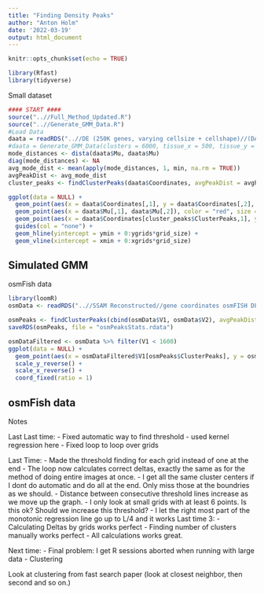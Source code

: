 ```yaml
---
title: "Finding Density Peaks"
author: "Anton Holm"
date: '2022-03-19'
output: html_document
---
```


```r
knitr::opts_chunk$set(echo = TRUE)
```

```r
library(Rfast)
library(tidyverse)
```

Small dataset
```r
#### START ####
source("..//Full_Method_Updated.R")
source("..//Generate_GMM_Data.R")
#Load Data
daata = readRDS("..//DE (250K genes, varying cellsize + cellshape)//(DATA) n = 57.000, c = 250, tissue = 400, VS.rdata")
#daata = Generate_GMM_Data(clusters = 6000, tissue_x = 500, tissue_y = 500, Cellwidth = 11.6, Mode = 3)
mode_distances <- dista(daata$Mu, daata$Mu)
diag(mode_distances) <- NA
avg_mode_dist <- mean(apply(mode_distances, 1, min, na.rm = TRUE))
avgPeakDist <- avg_mode_dist
cluster_peaks <- findClusterPeaks(daata$Coordinates, avgPeakDist = avgPeakDist, k = 7, estimator = 2)

ggplot(data = NULL) +
  geom_point(aes(x = daata$Coordinates[,1], y = daata$Coordinates[,2], col = daata$Samples)) +
  geom_point(aes(x = daata$Mu[,1], daata$Mu[,2]), color = "red", size = 3) +
  geom_point(aes(x = daata$Coordinates[cluster_peaks$ClusterPeaks,1], y = daata$Coordinates[cluster_peaks$ClusterPeaks,2])) +
  guides(col = "none") +
  geom_hline(yintercept = ymin + 0:ygrids*grid_size) +
  geom_vline(xintercept = xmin + 0:xgrids*grid_size)
```


















Simulated GMM
-----------------------------------------------------------------
osmFish data


```r
library(loomR)
osmData <- readRDS("..//SSAM Reconstructed//gene coordinates osmFISH DF.rdata")

osmPeaks <- findClusterPeaks(cbind(osmData$V1, osmData$V2), avgPeakDist = 8, k = 7, estimator = 2)
saveRDS(osmPeaks, file = "osmPeaksStats.rdata")

osmDataFiltered <- osmData %>% filter(V1 < 1600)
ggplot(data = NULL) +
  geom_point(aes(x = osmDataFiltered$V1[osmPeaks$ClusterPeaks], y = osmDataFiltered$V2[osmPeaks$ClusterPeaks]), color = "blue", size = 0.1) +
  scale_y_reverse() +
  scale_x_reverse() +
  coord_fixed(ratio = 1)
```


















osmFish data
------------------------------------------------------------------
Notes

Last Last time:
 - Fixed automatic way to find threshold
  - used kernel regression here
 - Fixed loop to loop over grids
 
Last Time:
 - Made the threshold finding for each grid instead of one at the end
 - The loop now calculates correct deltas, exactly the same as for the method of doing entire images at once.
 - I get all the same cluster centers if I dont do automatic and do all at the end. Only miss those at the boundries as we should.
 - Distance between consecutive threshold lines increase as we move up the graph.
 - I only look at small grids with at least 6 points. Is this ok? Should we increase this threshold?
 - I let the right most part of the monotonic regression line go up to L/4 and it works
Last time 3: 
- Calculating Deltas by grids works perfect
- Finding number of clusters manually works perfect
- All calculations works great.

Next time:
- Final problem: I get R sessions aborted when running with large data
- Clustering

Look at clustering from fast search paper (look at closest neighbor, then second and so on.)
